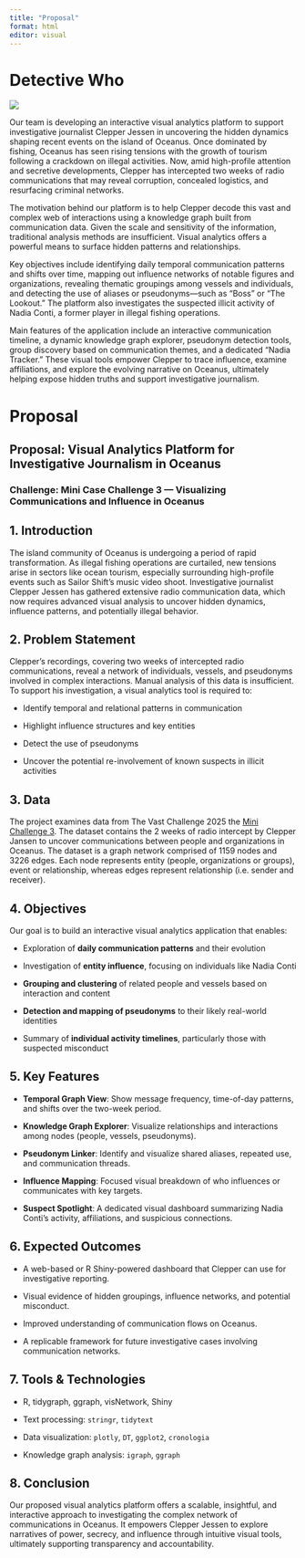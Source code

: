 ```yaml
---
title: "Proposal"
format: html
editor: visual
---
```


# Detective Who

![](https://encrypted-tbn0.gstatic.com/images?q=tbn:ANd9GcRbr9NG1ZkD3p0DDrGtYcf3zOORN1_nSEWcfg&s)

Our team is developing an interactive visual analytics platform to support investigative journalist Clepper Jessen in uncovering the hidden dynamics shaping recent events on the island of Oceanus. Once dominated by fishing, Oceanus has seen rising tensions with the growth of tourism following a crackdown on illegal activities. Now, amid high-profile attention and secretive developments, Clepper has intercepted two weeks of radio communications that may reveal corruption, concealed logistics, and resurfacing criminal networks.

The motivation behind our platform is to help Clepper decode this vast and complex web of interactions using a knowledge graph built from communication data. Given the scale and sensitivity of the information, traditional analysis methods are insufficient. Visual analytics offers a powerful means to surface hidden patterns and relationships.

Key objectives include identifying daily temporal communication patterns and shifts over time, mapping out influence networks of notable figures and organizations, revealing thematic groupings among vessels and individuals, and detecting the use of aliases or pseudonyms—such as “Boss” or “The Lookout.” The platform also investigates the suspected illicit activity of Nadia Conti, a former player in illegal fishing operations.

Main features of the application include an interactive communication timeline, a dynamic knowledge graph explorer, pseudonym detection tools, group discovery based on communication themes, and a dedicated “Nadia Tracker.” These visual tools empower Clepper to trace influence, examine affiliations, and explore the evolving narrative on Oceanus, ultimately helping expose hidden truths and support investigative journalism.

# Proposal

## **Proposal: Visual Analytics Platform for Investigative Journalism in Oceanus**

### **Challenge:** Mini Case Challenge 3 — Visualizing Communications and Influence in Oceanus

## **1. Introduction**

The island community of Oceanus is undergoing a period of rapid transformation. As illegal fishing operations are curtailed, new tensions arise in sectors like ocean tourism, especially surrounding high-profile events such as Sailor Shift’s music video shoot. Investigative journalist Clepper Jessen has gathered extensive radio communication data, which now requires advanced visual analysis to uncover hidden dynamics, influence patterns, and potentially illegal behavior.

## **2. Problem Statement**

Clepper's recordings, covering two weeks of intercepted radio communications, reveal a network of individuals, vessels, and pseudonyms involved in complex interactions. Manual analysis of this data is insufficient. To support his investigation, a visual analytics tool is required to:

-   Identify temporal and relational patterns in communication

-   Highlight influence structures and key entities

-   Detect the use of pseudonyms

-   Uncover the potential re-involvement of known suspects in illicit activities

## 3. Data

The project examines data from The Vast Challenge 2025 the <a href ="https://vast-challenge.github.io/2025/MC3.html">Mini Challenge 3</a>. The dataset contains the 2 weeks of radio intercept by Clepper Jansen to uncover communications between people and organizations in Oceanus. The dataset is a graph network comprised of 1159 nodes and 3226 edges. Each node represents entity (people, organizations or groups), event or relationship, whereas edges represent relationship (i.e. sender and receiver).

## **4. Objectives**

Our goal is to build an interactive visual analytics application that enables:

-   Exploration of **daily communication patterns** and their evolution

-   Investigation of **entity influence**, focusing on individuals like Nadia Conti

-   **Grouping and clustering** of related people and vessels based on interaction and content

-   **Detection and mapping of pseudonyms** to their likely real-world identities

-   Summary of **individual activity timelines**, particularly those with suspected misconduct

## **5. Key Features**

-   **Temporal Graph View**: Show message frequency, time-of-day patterns, and shifts over the two-week period.

-   **Knowledge Graph Explorer**: Visualize relationships and interactions among nodes (people, vessels, pseudonyms).

-   **Pseudonym Linker**: Identify and visualize shared aliases, repeated use, and communication threads.

-   **Influence Mapping**: Focused visual breakdown of who influences or communicates with key targets.

-   **Suspect Spotlight**: A dedicated visual dashboard summarizing Nadia Conti’s activity, affiliations, and suspicious connections.

## **6. Expected Outcomes**

-   A web-based or R Shiny-powered dashboard that Clepper can use for investigative reporting.

-   Visual evidence of hidden groupings, influence networks, and potential misconduct.

-   Improved understanding of communication flows on Oceanus.

-   A replicable framework for future investigative cases involving communication networks.

## **7. Tools & Technologies**

-   R, tidygraph, ggraph, visNetwork, Shiny

-   Text processing: `stringr`, `tidytext`

-   Data visualization: `plotly`, `DT`, `ggplot2`, `cronologia`

-   Knowledge graph analysis: `igraph`, `ggraph`

## **8. Conclusion**

Our proposed visual analytics platform offers a scalable, insightful, and interactive approach to investigating the complex network of communications in Oceanus. It empowers Clepper Jessen to explore narratives of power, secrecy, and influence through intuitive visual tools, ultimately supporting transparency and accountability.
